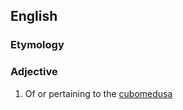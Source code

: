 ==English==

===Etymology===
{{suffix|en|cubomedusa|an}}

===Adjective===
{{en-adj|-}}

# Of or pertaining to the [[cubomedusa]]